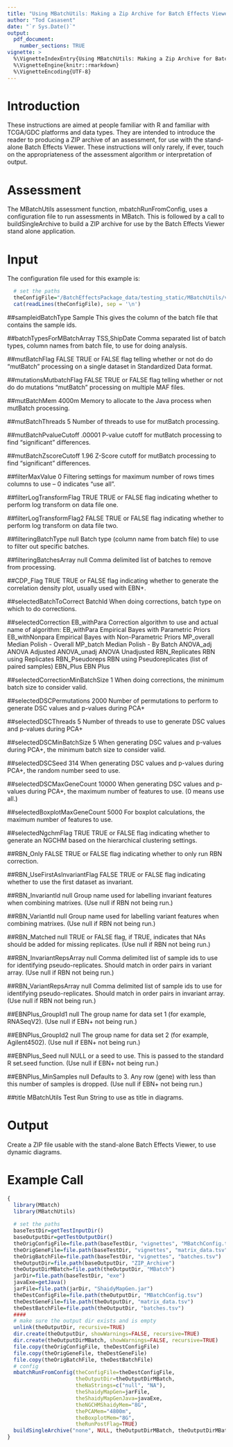 ```yaml
---
title: "Using MBatchUtils: Making a Zip Archive for Batch Effects Viewer"
author: "Tod Casasent"
date: "`r Sys.Date()`"
output: 
  pdf_document:
    number_sections: TRUE
vignette: >
  %\VignetteIndexEntry{Using MBatchUtils: Making a Zip Archive for Batch Effects Viewer}
  %\VignetteEngine{knitr::rmarkdown}
  %\VignetteEncoding{UTF-8}
---
```


# Introduction

These instructions are aimed at people familiar with R and familiar with TCGA/GDC platforms and data types. They are intended to introduce the reader to producing a ZIP archive of an assessment, for use with the stand-alone Batch Effects Viewer. These instructions will only rarely, if ever, touch on the appropriateness of the assessment algorithm or interpretation of output.

# Assessment

The MBatchUtils assessment function, mbatchRunFromConfig, uses a configuration file to run assessments in MBatch. This is followed by a call to buildSingleArchive to build a ZIP archive for use by the Batch Effects Viewer stand alone application.

# Input

The configuration file used for this example is:
```r
  # set the paths
  theConfigFile="/BatchEffectsPackage_data/testing_static/MBatchUtils/vignettes/MBatchConfig.tsv"
  cat(readLines(theConfigFile), sep = '\n')
```

##sampleidBatchType	Sample
This gives the column of the batch file that contains the sample ids.

##batchTypesForMBatchArray	TSS,ShipDate
Comma separated list of batch types, column names from batch file, to use for doing analysis.

##mutBatchFlag	FALSE
TRUE or FALSE flag telling whether or not do do "mutBatch" processing on a single dataset in Standardized Data format.

##mutationsMutbatchFlag	FALSE
TRUE or FALSE flag telling whether or not do do mutations "mutBatch" processing on multiple MAF files.

##mutBatchMem	4000m
Memory to allocate to the Java process when mutBatch processing.

##mutBatchThreads	5
Number of threads to use for mutBatch processing.

##mutBatchPvalueCutoff	.00001
P-value cutoff for mutBatch processing to find "significant" differences.

##mutBatchZscoreCutoff	1.96
Z-Score cutoff for mutBatch processing to find "significant" differences.

##filterMaxValue	0
Filtering settings for maximum number of rows times columns to use -- 0 indicates "use all".

##filterLogTransformFlag	TRUE
TRUE or FALSE flag indicating whether to perform log transform on data file one.

##filterLogTransformFlag2	FALSE
TRUE or FALSE flag indicating whether to perform log transform on data file two.

##filteringBatchType	null
Batch type (column name from batch file) to use to filter out specific batches.

##filteringBatchesArray	null
Comma delimited list of batches to remove from processing.

##CDP_Flag	TRUE
TRUE or FALSE flag indicating whether to generate the correlation density plot, usually used with EBN+.

##selectedBatchToCorrect	BatchId
When doing corrections, batch type on which to do corrections.

##selectedCorrection	EB_withPara
Correction algorithm to use and actual name of algorithm:
EB_withPara      Empirical Bayes with Parametric Priors
EB_withNonpara   Empirical Bayes with Non-Parametric Priors
MP_overall       Median Polish - Overall
MP_batch         Median Polish - By Batch
ANOVA_adj        ANOVA Adjusted
ANOVA_unadj      ANOVA Unadjusted
RBN_Replicates   RBN using Replicates
RBN_Pseudoreps   RBN using Pseudoreplicates (list of paired samples)
EBN_Plus         EBN Plus

##selectedCorrectionMinBatchSize	1
When doing corrections, the minimum batch size to consider valid.

##selectedDSCPermutations	2000
Number of permutations to perform to generate DSC values and p-values during PCA+

##selectedDSCThreads	5
Number of threads to use to generate DSC values and p-values during PCA+

##selectedDSCMinBatchSize	5
When generating DSC values and p-values during PCA+, the minimum batch size to consider valid.

##selectedDSCSeed	314
When generating DSC values and p-values during PCA+, the random number seed to use.

##selectedDSCMaxGeneCount	10000
When generating DSC values and p-values during PCA+, the maximum number of features to use. (0 means use all.)

##selectedBoxplotMaxGeneCount	5000
For boxplot calculations, the maximum number of features to use.

##selectedNgchmFlag	TRUE
TRUE or FALSE flag indicating whether to generate an NGCHM based on the hierarchical clustering settings.

##RBN_Only	FALSE
TRUE or FALSE flag indicating whether to only run RBN correction.

##RBN_UseFirstAsInvariantFlag	FALSE
TRUE or FALSE flag indicating whether to use the first dataset as invariant.

##RBN_InvariantId	null
Group name used for labelling invariant features when combining matrixes. (Use null if RBN not being run.)

##RBN_VariantId	null
Group name used for labelling variant features when combining matrixes. (Use null if RBN not being run.)

##RBN_Matched	null
TRUE or FALSE flag, if TRUE, indicates that NAs should be added for missing replicates. (Use null if RBN not being run.)

##RBN_InvariantRepsArray	null
Comma delimited list of sample ids to use for identifying pseudo-replicates. Should match in order pairs in variant array. (Use null if RBN not being run.)

##RBN_VariantRepsArray	null
Comma delimited list of sample ids to use for identifying pseudo-replicates. Should match in order pairs in invariant array. (Use null if RBN not being run.)

##EBNPlus_GroupId1	null
The group name for data set 1 (for example, RNASeqV2). (Use null if EBN+ not being run.)

##EBNPlus_GroupId2	null
The group name for data set 2 (for example, Agilent4502). (Use null if EBN+ not being run.)

##EBNPlus_Seed	null
NULL or a seed to use. This is passed to the standard R set.seed function. (Use null if EBN+ not being run.)

##EBNPlus_MinSamples	null
Defaults to 3. Any row (gene) with less than this number of samples is dropped. (Use null if EBN+ not being run.)

##title	MBatchUtils Test Run
String to use as title in diagrams.

# Output

Create a ZIP file usable with the stand-alone Batch Effects Viewer, to use dynamic diagrams.

# Example Call


```r
{
  library(MBatch)
  library(MBatchUtils)
  
  # set the paths
  baseTestDir=getTestInputDir()
  baseOutputDir=getTestOutputDir()
  theOrigConfigFile=file.path(baseTestDir, "vignettes", "MBatchConfig.tsv")
  theOrigGeneFile=file.path(baseTestDir, "vignettes", "matrix_data.tsv")
  theOrigBatchFile=file.path(baseTestDir, "vignettes", "batches.tsv")
  theOutputDir=file.path(baseOutputDir, "ZIP_Archive")
  theOutputDirMBatch=file.path(theOutputDir, "MBatch")
  jarDir=file.path(baseTestDir, "exe")
  javaExe=getJava()
  jarFile=file.path(jarDir, "ShaidyMapGen.jar")
  theDestConfigFile=file.path(theOutputDir, "MBatchConfig.tsv")
  theDestGeneFile=file.path(theOutputDir, "matrix_data.tsv")
  theDestBatchFile=file.path(theOutputDir, "batches.tsv")
  ####
  # make sure the output dir exists and is empty
  unlink(theOutputDir, recursive=TRUE)
  dir.create(theOutputDir, showWarnings=FALSE, recursive=TRUE)
  dir.create(theOutputDirMBatch, showWarnings=FALSE, recursive=TRUE)
  file.copy(theOrigConfigFile, theDestConfigFile)
  file.copy(theOrigGeneFile, theDestGeneFile)
  file.copy(theOrigBatchFile, theDestBatchFile)
  # config
  mbatchRunFromConfig(theConfigFile=theDestConfigFile,
                      theOutputDir=theOutputDirMBatch,
                      theNaStrings=c("null", "NA"),
					  theShaidyMapGen=jarFile,
					  theShaidyMapGenJava=javaExe,
					  theNGCHMShaidyMem="8G", 
					  thePCAMem="4800m", 
					  theBoxplotMem="8G",
					  theRunPostFlag=TRUE)
  buildSingleArchive("none", NULL, theOutputDirMBatch, theOutputDirMBatch)
}
```

